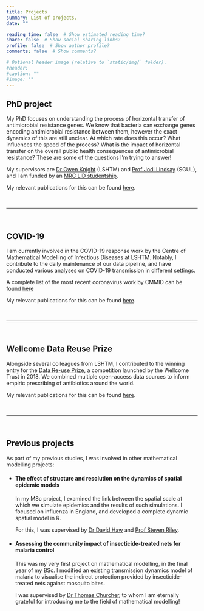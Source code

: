 ```yaml
---
title: Projects
summary: List of projects.
date: ""

reading_time: false  # Show estimated reading time?
share: false  # Show social sharing links?
profile: false  # Show author profile?
comments: false  # Show comments?

# Optional header image (relative to `static/img/` folder).
#header: 
#caption: ""
#image: ""
---
```


## **PhD project**

My PhD focuses on understanding the process of horizontal transfer of antimicrobial resistance genes.
We know that bacteria can exchange genes encoding antimicrobial resistance between them, however the exact dynamics of this are still unclear. At which rate does this occur? What influences the speed of the process? What is the impact of horizontal transfer on the overall public health consequences of antimicrobial resistance? These are some of the questions I'm trying to answer!

My supervisors are [Dr Gwen Knight](https://gwenknight.github.io/) (LSHTM) and [Prof Jodi Lindsay](https://www.researchgate.net/profile/Jodi_Lindsay) (SGUL), and I am funded by an [MRC LID studentship](http://mrc-lid.lshtm.ac.uk/).

My relevant publications for this can be found [here](/publication/sysreview/).

<br>

***

<br>

## **COVID-19**

I am currently involved in the COVID-19 response work by the Centre of Mathematical Modelling of Infectious Diseases at LSHTM. Notably, I contribute to the daily maintenance of our data pipeline, and have conducted various analyses on COVID-19 transmission in different settings.

A complete list of the most recent coronavirus work by CMMID can be found [here](https://cmmid.github.io/topics/covid19/)

My relevant publications for this can be found [here](/publication/covidtransmission/).

<br>

***

<br>

## **Wellcome Data Reuse Prize**

Alongside several colleagues from LSHTM, I contributed to the winning entry for the [Data Re-use Prize](https://wellcome.ac.uk/news/new-data-re-use-prizes-help-unlock-value-research), a competition launched by the Wellcome Trust in 2018.
We combined multiple open-access data sources to inform empiric prescribing of antibiotics around the world.

My relevant publications for this can be found [here](/publication/empiricprescribing/).

<br>

***

<br>

## **Previous projects**

As part of my previous studies, I was involved in other mathematical modelling projects:

* #### The effect of structure and resolution on the dynamics of spatial epidemic models
In my MSc project, I examined the link between the spatial scale at which we simulate epidemics and the results of such simulations. I focused on influenza in England, and developed a complete dynamic spatial model in R.

    For this, I was supervised by [Dr David Haw](https://www.imperial.ac.uk/people/d.haw) and [Prof Steven Riley](https://www.imperial.ac.uk/people/s.riley).

* #### Assessing the community impact of insecticide-treated nets for malaria control
This was my very first project on mathematical modelling, in the final year of my BSc. I modified an existing transmission dynamics model of malaria to visualise the indirect protection provided by insecticide-treated nets against mosquito bites.

    I was supervised by [Dr Thomas Churcher](https://www.imperial.ac.uk/people/thomas.churcher), to whom I am eternally grateful for introducing me to the field of mathematical modelling!





